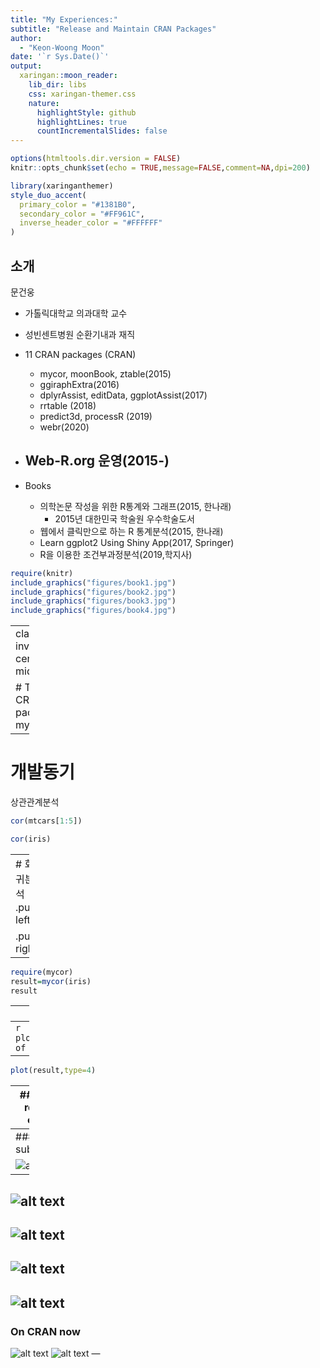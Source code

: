 ```yaml
---
title: "My Experiences:"
subtitle: "Release and Maintain CRAN Packages"  
author: 
  - "Keon-Woong Moon"
date: '`r Sys.Date()`'
output:
  xaringan::moon_reader:
    lib_dir: libs
    css: xaringan-themer.css
    nature:
      highlightStyle: github
      highlightLines: true
      countIncrementalSlides: false
---
```


```r
options(htmltools.dir.version = FALSE)
knitr::opts_chunk$set(echo = TRUE,message=FALSE,comment=NA,dpi=200)
```

```r
library(xaringanthemer)
style_duo_accent(
  primary_color = "#1381B0",
  secondary_color = "#FF961C",
  inverse_header_color = "#FFFFFF"
)
```

## 소개

문건웅

- 가톨릭대학교 의과대학 교수
- 성빈센트병원 순환기내과 재직

- 11 CRAN packages (CRAN)
  - mycor, moonBook, ztable(2015)
  - ggiraphExtra(2016) 
  - dplyrAssist, editData, ggplotAssist(2017)
  - rrtable (2018)
  - predict3d, processR (2019)
  - webr(2020)

- Web-R.org 운영(2015-)  
---
- Books
  - 의학논문 작성을 위한 R통계와 그래프(2015, 한나래) 
      - 2015년 대한민국 학술원 우수학술도서
  - 웹에서 클릭만으로 하는 R 통계분석(2015, 한나래) 
  - Learn ggplot2 Using Shiny App(2017, Springer)
  - R을 이용한 조건부과정분석(2019,학지사)

```r
require(knitr)
include_graphics("figures/book1.jpg")
include_graphics("figures/book2.jpg")
include_graphics("figures/book3.jpg")
include_graphics("figures/book4.jpg")
```

---
class: inverse, center, middle

# The First CRAN package - mycor(2014)

---

# 개발동기

상관관계분석

```r
cor(mtcars[1:5])
```
```r
cor(iris)
```
---
# 회귀분석
.pull-left[
```r
fit=lm(mpg~wt,data=mtcars)
fit
```
]

.pull-right[
```r
require(predict3d)
ggPredict(fit,se = TRUE)
```
]


---

```r
require(mycor)
result=mycor(iris)
result
```
---
```r
plot(result)
```
---
```r
plot(result,groups=species,main="Test of mycor::plot")
```
---
```r
plot(result,type=4)
```

---
### Pre-release check

```r
devtools::check_win()
```

![alt text](figures/check1.png)
---
### CRAN submission

![alt text](figures/submission1.png)

---
![alt text](figures/email1.png)
---
![alt text](figures/submission2.png)
---
![alt text](figures/reply2.png)
---
![alt text](figures/submission3.png)
---
### On CRAN now

![alt text](figures/Brian.jpeg)
![alt text](figures/reply3.png)
---